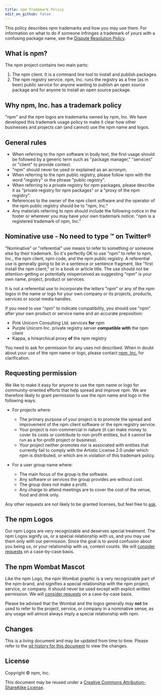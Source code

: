 ```yaml
---
title: npm Trademark Policy
edit_on_github: false
--- 
```


This policy describes npm trademarks and how you may use them.
For information on what to do if someone infringes a trademark of
_yours_ with a confusing package name, see the [Dispute Resolution Policy][disputes].

## What is npm?

The npm project contains two main parts:

1. The npm client. It is a command line tool to install and publish packages.
2. The npm registry service. npm, Inc. runs the registry as a free (as in beer) public service for anyone
wanting to publish an open source package and for anyone to install an open source package.

## Why npm, Inc. has a trademark policy

"npm" and the npm logos are trademarks owned by npm, Inc. We have developed this trademark usage policy to make it clear how other businesses and projects can (and cannot) use the npm name and logos.

## General rules

* When referring to the npm software in body text, the first usage should be followed by a generic term such as "package manager," "services" or "client" to provide context.
* "npm" should never be used or explained as an acronym.
* When referring to the npm public registry, please follow npm with the word "registry" or the phrase "public registry".
* When referring to a private registry for npm packages, please describe it as "private registry for npm packages" or a "proxy of the npm registry".
* References to the owner of the npm client software and the operator of the npm public registry should be to "npm, Inc."
* Any materials referring to npm should include the following notice in the footer or wherever you may have your own trademark notice: "npm is a registered trademark of npm, Inc."

## Nominative use - No need to type ™ on Twitter&reg;

"Nominative" or "referential" use means to refer to something or someone else by their trademark. So it's perfectly OK to use "npm" to refer to npm, Inc., the npm client, npm code, and the npm public registry. A referential use is generally going to be in a sentence or sentence fragment, like "first install the npm client," or in a book or article title. The use should not be attention-getting or potentially misperceived as suggesting "npm" is your own name, project, product or services.

It is not a referential use to incorporate the letters "npm" or any of the npm logos in the name or logo for your own company or its projects, products, services or social media handles.

If you need to use "npm" to indicate compatibility, you should use "npm" after your own product or service name and an accurate preposition:

* Pink Unicorn Consulting Ltd. services <strong>for</strong> npm
* Purple Unicorn Inc. private registry server <strong>compatible with</strong> the npm client
* Kappa, a hirearchical proxy <strong>of</strong> the npm registry

You need to ask for permission for any uses not described. When in doubt about your use of the npm name or logo, please contact [npm, Inc.](https://www.npmjs.com/contact) for clarification.

## Requesting permission

We like to make it easy for anyone to use the npm name or logo for community-oriented efforts that help spread and improve npm. We are therefore likely to grant permission to use the npm name and logo in the following ways:

* For projects where:
  * The primary purpose of your project is to promote the spread and
  improvement of the npm client software or the npm registry service.
  * Your project is non-commercial in nature (it can make money to cover
  its costs or contribute to non-profit entities, but it cannot be run
  as a for-profit project or business).
  * Your project neither promotes nor is associated with entities that
  currently fail to comply with the Artistic License 2.0 under which
  npm is distributed, or which are in violation of this trademark
  policy.
  
* For a user group name where:
  * The main focus of the group is the software.
  * Any software or services the group provides are without cost.
  * The group does not make a profit.
  * Any charge to attend meetings are to cover the cost of the venue, food and drink only.

Any other requests are not likely to be granted licenses, but feel free to [ask](https://www.npmjs.com/contact).

## The npm Logos

Our npm Logos are very recognizable and deserves special treatment. The
npm Logos signify us, or a special relationship with us, and you
may use them only with our permission. Since the goal is to avoid
confusion about you being us, or your relationship with us, context
counts. We will [consider requests](https://www.npmjs.com/contact) on a case-by-case basis.

## The npm Wombat Mascot

Like the npm Logo, the npm Wombat graphic is a very recognizable
part of the npm brand, and signifies a special relationship with
the npm project, service, or company.  It should never be used except
with explicit written permission.  We will [consider requests](https://www.npmjs.com/contact) on a
case-by-case basis.

Please be advised that the Wombat and the logos generally may
**not** be used to refer to the project, service, or company in a
nominative sense, as any usage will almost always imply a special
relationship with npm.

## Changes

This is a living document and may be updated from time to time.
Please refer to the [git history for this
document](https://github.com/npm/documentation/blob/main/content/policies/trademark.mdx)
to view the changes.

## License

Copyright &copy; npm, Inc.

This document may be reused under a [Creative Commons
Attribution-ShareAlike
License](https://creativecommons.org/licenses/by-sa/4.0/).

[disputes]: /policies/disputes